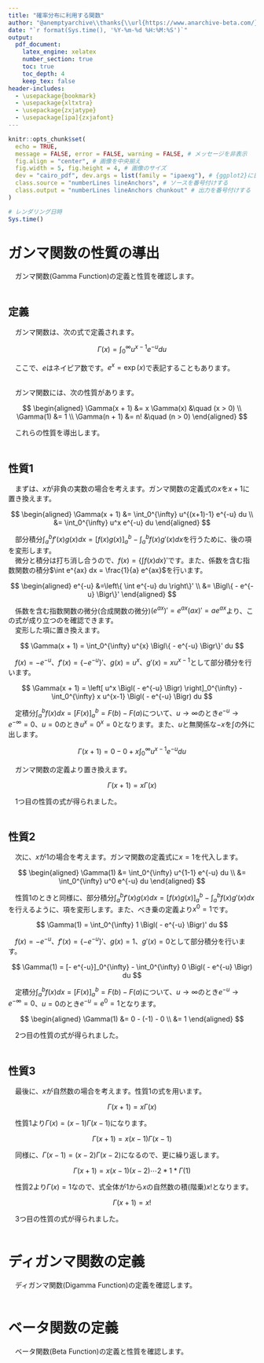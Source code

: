 ```yaml
---
title: "確率分布に利用する関数"
author: "@anemptyarchive\\thanks{\\url{https://www.anarchive-beta.com/}}"
date: "`r format(Sys.time(), '%Y-%m-%d %H:%M:%S')`"
output:
  pdf_document:
    latex_engine: xelatex
    number_section: true
    toc: true
    toc_depth: 4
    keep_tex: false
header-includes:
  - \usepackage{bookmark}
  - \usepackage{xltxtra}
  - \usepackage{zxjatype}
  - \usepackage[ipa]{zxjafont}
---
```


```r
knitr::opts_chunk$set(
  echo = TRUE, 
  message = FALSE, error = FALSE, warning = FALSE, # メッセージを非表示
  fig.align = "center", # 画像を中央揃え
  fig.width = 5, fig.height = 4, # 画像のサイズ
  dev = "cairo_pdf", dev.args = list(family = "ipaexg"), # {ggplot2}に日本語を組み込む場合の対処
  class.source = "numberLines lineAnchors", # ソースを番号付けする
  class.output = "numberLines lineAnchors chunkout" # 出力を番号付けする
)
```

```r
# レンダリング日時
Sys.time()
```

\newpage


# ガンマ関数の性質の導出

　ガンマ関数(Gamma Function)の定義と性質を確認します。\
\


## 定義

　ガンマ関数は、次の式で定義されます。

$$
\Gamma(x)
  = \int_0^{\infty}
        u^{x-1}
        e^{-u}
    du
$$

　ここで、$e$はネイピア数です。$e^x = \exp(x)$で表記することもあります。\
\

　ガンマ関数には、次の性質があります。\

$$
\begin{aligned}
\Gamma(x + 1) 
   &= x \Gamma(x)
   &\quad
      (x > 0)
\\
\Gamma(1)
   &= 1
\\
\Gamma(n + 1)
   &= n!
   &\quad
      (n > 0)
\end{aligned}
$$

　これらの性質を導出します。\
\


## 性質1

　まずは、$x$が非負の実数の場合を考えます。ガンマ関数の定義式の$x$を$x + 1$に置き換えます。

$$
\begin{aligned}
\Gamma(x + 1) 
   &= \int_0^{\infty}
          u^{(x+1)-1}
          e^{-u}
      du
\\
   &= \int_0^{\infty}
          u^x
          e^{-u}
      du
\end{aligned}
$$

　部分積分$\int_a^b f'(x) g(x) dx = [f(x) g(x)]_a^b - \int_a^b f(x) g'(x) dx$を行うために、後の項を変形します。\
　微分と積分は打ち消し合うので、$f(x) = \{\int f(x) dx\}'$です。また、係数を含む指数関数の積分$\int e^{ax} dx = \frac{1}{a} e^{ax}$を行います。

$$
\begin{aligned}
e^{-u}
   &=\left\{
          \int
              e^{-u}
          du
      \right\}'
\\
   &= \Bigl\{
          - e^{-u}
      \Bigr\}'
\end{aligned}
$$

　係数を含む指数関数の微分(合成関数の微分)$(e^{ax})' = e^{ax} (a x)' = a e^{ax}$より、この式が成り立つのを確認できます。\
　変形した項に置き換えます。

$$
\Gamma(x + 1)
    = \int_0^{\infty}
          u^{x}
          \Bigl\{
              - e^{-u}
          \Bigr\}'
      du
$$

　$f(x) = - e^{-u}$、$f'(x) = \{- e^{-u}\}'$、$g(x) = u^x$、$g'(x) = x u^{x-1}$として部分積分を行います。

$$
\Gamma(x + 1)
    = \left[
          u^x
          \Bigl(
              - e^{-u}
          \Bigr)
      \right]_0^{\infty}
      - \int_0^{\infty}
          x u^{x-1}
          \Bigl(
              - e^{-u}
          \Bigr)
        du
$$

　定積分$\int_a^b f(x) dx = [F(x)]_a^b = F(b) - F(a)$について、$u \rightarrow \infty$のとき$e^{-u} \rightarrow e^{-\infty} = 0$、$u = 0$のとき$u^x = 0^x = 0$となります。また、$u$と無関係な$-x$を$\int$の外に出します。

$$
\Gamma(x + 1)
    = 0 - 0
      + x
        \int_0^{\infty}
          u^{x-1}
          e^{-u}
        du
$$

　ガンマ関数の定義より置き換えます。

$$
\Gamma(x + 1) 
    = x \Gamma(x)
$$

　1つ目の性質の式が得られました。\
\


## 性質2

　次に、$x$が1の場合を考えます。ガンマ関数の定義式に$x = 1$を代入します。

$$
\begin{aligned}
\Gamma(1)
   &= \int_0^{\infty}
         u^{1-1}
         e^{-u}
      du
\\
   &= \int_0^{\infty}
         u^0
         e^{-u}
      du
\end{aligned}
$$

　性質1のときと同様に、部分積分$\int_a^b f'(x) g(x) dx = [f(x) g(x)]_a^b - \int_a^b f(x) g'(x) dx$を行えるように、項を変形します。また、べき乗の定義より$x^0 = 1$です。

$$
\Gamma(1)
    = \int_0^{\infty}
          1
          \Bigl(
              - e^{-u}
          \Bigr)'
      du
$$

　$f(x) = - e^{-u}$、$f'(x) = \{- e^{-u}\}'$、$g(x) = 1$、$g'(x) = 0$として部分積分を行います。

$$
\Gamma(1)
    = [- e^{-u}]_0^{\infty}
      - \int_0^{\infty}
          0
          \Bigl(
              - e^{-u}
          \Bigr)
        du
$$

　定積分$\int_a^b f(x) dx = [F(x)]_a^b = F(b) - F(a)$について、$u \rightarrow \infty$のとき$e^{-u} \rightarrow e^{-\infty} = 0$、$u = 0$のとき$e^{-u} = e^0 = 1$となります。

$$
\begin{aligned}
\Gamma(1)
   &= 0 - (-1)
      - 0
\\
   &= 1
\end{aligned}
$$

　2つ目の性質の式が得られました。\
\


## 性質3
 
　最後に、$x$が自然数の場合を考えます。性質1の式を用います。

$$
\Gamma(x + 1)
    = x \Gamma(x)
$$

　性質1より$\Gamma(x) = (x - 1) \Gamma(x - 1)$になります。

$$
\Gamma(x + 1)
    = x (x - 1) \Gamma(x - 1)
$$

　同様に、$\Gamma(x - 1) = (x - 2) \Gamma(x - 2)$になるので、更に繰り返します。

$$
\Gamma(x + 1)
    = x (x - 1) (x - 2)
      \cdots
      2 * 1 * \Gamma(1)
$$

　性質2より$\Gamma(x) = 1$なので、式全体が1から$x$の自然数の積(階乗)$x!$となります。

$$
\Gamma(x + 1)
    = x!
$$

　3つ目の性質の式が得られました。\
\


# ディガンマ関数の定義

　ディガンマ関数(Digamma Function)の定義を確認します。\
\


# ベータ関数の定義

　ベータ関数(Beta Function)の定義と性質を確認します。\
\


